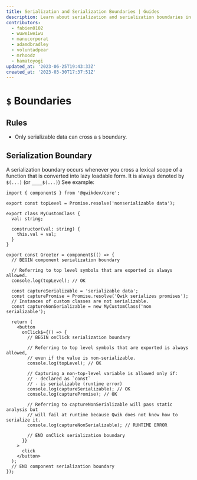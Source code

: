 ```yaml
---
title: Serialization and Serialization Boundaries | Guides
description: Learn about serialization and serialization boundaries in Qwik, the process of converting data into a format that can be stored or transmitted.
contributors:
  - fabien0102
  - wuweiweiwu
  - manucorporat
  - adamdbradley
  - voluntadpear
  - mrhoodz
  - hamatoyogi
updated_at: '2023-06-25T19:43:33Z'
created_at: '2023-03-30T17:37:51Z'
---
```


# `$` Boundaries

## Rules

- Only serializable data can cross a `$` boundary.

## Serialization Boundary

A serialization boundary occurs whenever you cross a lexical scope of a function that is converted into lazy loadable form. It is always denoted by `$(...)` (or `____$(...)`) See example:

```tsx
import { component$ } from '@qwikdev/core';

export const topLevel = Promise.resolve('nonserializable data');

export class MyCustomClass {
  val: string;

  constructor(val: string) {
    this.val = val;
  }
}

export const Greeter = component$(() => {
  // BEGIN component serialization boundary

  // Referring to top level symbols that are exported is always allowed.
  console.log(topLevel); // OK

  const captureSerializable = 'serializable data';
  const capturePromise = Promise.resolve('Qwik serializes promises');
  // Instances of custom classes are not serializable.
  const captureNonSerializable = new MyCustomClass('non serializable');

  return (
    <button
      onClick$={() => {
        // BEGIN onClick serialization boundary

        // Referring to top level symbols that are exported is always allowed,
        // even if the value is non-serializable.
        console.log(topLevel); // OK

        // Capturing a non-top-level variable is allowed only if:
        // - declared as `const`
        // - is serializable (runtime error)
        console.log(captureSerializable); // OK
        console.log(capturePromise); // OK

        // Referring to captureNonSerializable will pass static analysis but
        // will fail at runtime because Qwik does not know how to serialize it.
        console.log(captureNonSerializable); // RUNTIME ERROR

        // END onClick serialization boundary
      }}
    >
      click
    </button>
  );
  // END component serialization boundary
});
```
